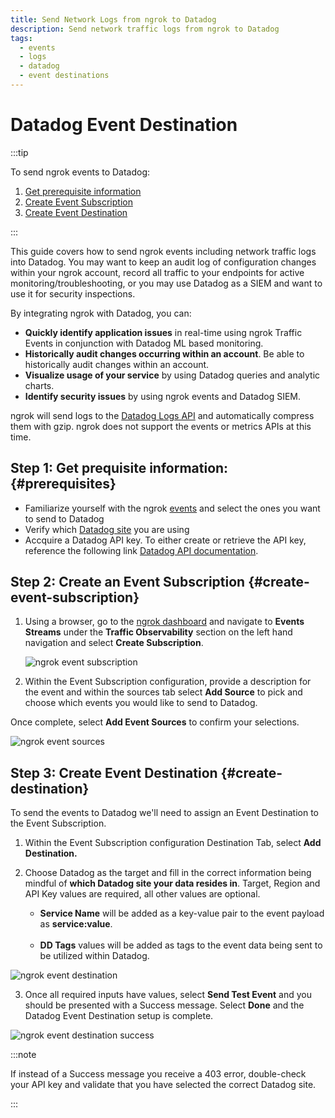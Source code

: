 ```yaml
---
title: Send Network Logs from ngrok to Datadog
description: Send network traffic logs from ngrok to Datadog
tags:
  - events
  - logs
  - datadog
  - event destinations
---
```


# Datadog Event Destination

:::tip

To send ngrok events to Datadog:

1. [Get prerequisite information](#prerequisites)
1. [Create Event Subscription](#create-event-subscription)
1. [Create Event Destination](#create-destination)

:::

This guide covers how to send ngrok events including network traffic logs into Datadog.
You may want to keep an audit log of configuration changes within your ngrok
account, record all traffic to your endpoints for active monitoring/troubleshooting, or
you may use Datadog as a SIEM and want to use it for security inspections.

By integrating ngrok with Datadog, you can:

- **Quickly identify application issues** in real-time using ngrok Traffic Events in conjunction with Datadog ML based monitoring.
- **Historically audit changes occurring within an account**. Be able to historically audit changes within an account.
- **Visualize usage of your service** by using Datadog queries and analytic charts.
- **Identify security issues** by using ngrok events and Datadog SIEM.

ngrok will send logs to the [Datadog Logs
API](https://docs.datadoghq.com/api/latest/logs/#send-logs) and automatically compress
them with gzip. ngrok does not support the events or metrics APIs at this time.

## **Step 1**: Get prequisite information: {#prerequisites}

- Familiarize yourself with the ngrok [events](/obs/events/reference) and select the ones you want to send to Datadog
- Verify which [Datadog site](https://docs.datadoghq.com/getting_started/site/#access-the-datadog-site) you are using
- Accquire a Datadog API key. To either create or retrieve the API key, reference the following link [Datadog API documentation](https://docs.datadoghq.com/account_management/api-app-keys/#add-an-api-key-or-client-token).

## **Step 2**: Create an Event Subscription {#create-event-subscription}

1. Using a browser, go to the [ngrok dashboard](https://dashboard.ngrok.com) and navigate
   to **Events Streams** under the **Traffic Observability** section on the left hand navigation and select **Create Subscription**.

   ![ngrok event subscription](../img/event_sub.png)

2. Within the Event Subscription configuration, provide a description for the event and within the sources tab select **Add Source** to pick and choose which events you would like to send to Datadog.

Once complete, select **Add Event Sources** to confirm your selections.

![ngrok event sources](../img/event_sources.png)

## **Step 3**: Create Event Destination {#create-destination}

To send the events to Datadog we'll need to assign an Event Destination to the Event Subscription.

1. Within the Event Subscription configuration Destination Tab, select **Add Destination.**

1. Choose Datadog as the target and fill in the correct information being mindful of **which Datadog site your data resides in**. Target, Region and API Key values are required, all other values are optional.

   - **Service Name** will be added as a key-value pair to the event payload as **service:value**.<br></br>
   - **DD Tags** values will be added as tags to the event data being sent to be utilized within Datadog.

![ngrok event destination](../img/event_destination.png)

3. Once all required inputs have values, select **Send Test Event** and you should be presented with a Success message. Select **Done** and the Datadog Event Destination setup is complete.

![ngrok event destination success](../img/success.png)

:::note

If instead of a Success message you receive a 403 error, double-check your API key and
validate that you have selected the correct Datadog site.

:::
